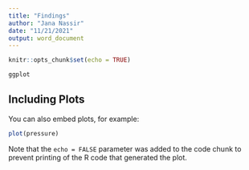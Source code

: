 ---
title: "Findings"
author: "Jana Nassir"
date: "11/21/2021"
output: word_document
---

```{r setup, include=FALSE}
knitr::opts_chunk$set(echo = TRUE)
```


```{r}
ggplot 
```

## Including Plots

You can also embed plots, for example:

```{r pressure, echo=FALSE}
plot(pressure)
```

Note that the `echo = FALSE` parameter was added to the code chunk to prevent printing of the R code that generated the plot.

